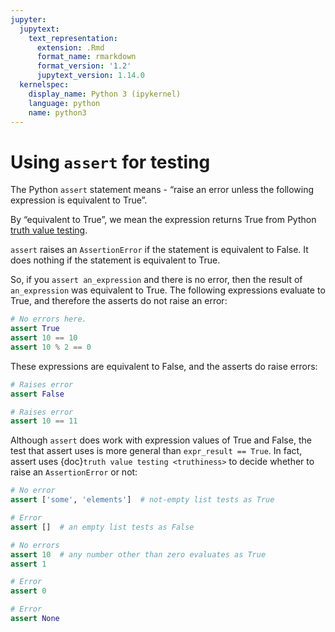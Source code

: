```yaml
---
jupyter:
  jupytext:
    text_representation:
      extension: .Rmd
      format_name: rmarkdown
      format_version: '1.2'
      jupytext_version: 1.14.0
  kernelspec:
    display_name: Python 3 (ipykernel)
    language: python
    name: python3
---
```


# Using `assert` for testing

The Python `assert` statement means - "raise an error unless
the following expression is equivalent to True".

By "equivalent to True", we mean the expression returns True
from Python [truth value testing](truthiness.Rmd).

`assert` raises an `AssertionError` if the statement is equivalent to False.
It does nothing if the statement is equivalent to True.

So, if you `assert an_expression` and there is no error, then
the result of `an_expression` was equivalent to True.  The
following expressions evaluate to True, and therefore the
asserts do not raise an error:

```python
# No errors here.
assert True
assert 10 == 10
assert 10 % 2 == 0
```

These expressions are equivalent to False, and the asserts do
raise errors:

```python
# Raises error
assert False
```

```python
# Raises error
assert 10 == 11
```

Although `assert` does work with expression values of True and
False, the test that assert uses is more general than
`expr_result == True`.  In fact, assert uses {doc}`truth value
testing <truthiness>` to decide whether to raise an
`AssertionError` or not:

```python
# No error
assert ['some', 'elements']  # not-empty list tests as True
```

```python
# Error
assert []  # an empty list tests as False
```

```python
# No errors
assert 10  # any number other than zero evaluates as True
assert 1
```

```python
# Error
assert 0
```

```python
# Error
assert None
```

```python

```
